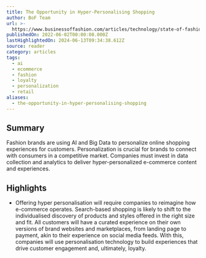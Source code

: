 ```yaml
---
title: The Opportunity in Hyper-Personalising Shopping
author: BoF Team
url: >-
  https://www.businessoffashion.com/articles/technology/state-of-fashion-technology-report-hyper-personalisation/?utm_source=newsletter_technology&utm_medium=email&utm_campaign=Technology_120624&utm_content=intro
publishedOn: 2022-06-02T00:00:00.000Z
lastHighlightedOn: 2024-06-13T09:34:38.612Z
source: reader
category: articles
tags:
  - ai
  - ecommerce
  - fashion
  - loyalty
  - personalization
  - retail
aliases:
  - the-opportunity-in-hyper-personalising-shopping
---
```

## Summary

Fashion brands are using AI and Big Data to personalize online shopping experiences for customers. Personalization is crucial for brands to connect with consumers in a competitive market. Companies must invest in data collection and analytics to deliver hyper-personalized e-commerce content and experiences.

## Highlights
- Offering hyper personalisation will require companies to reimagine how e-commerce operates. Search-based shopping is likely to shift to the individualised discovery of products and styles offered in the right size and fit. All customers will have a curated experience on their own versions of brand websites and marketplaces, from landing page to payment, akin to their experience on social media feeds. With this, companies will use personalisation technology to build experiences that drive customer engagement and, ultimately, loyalty.
